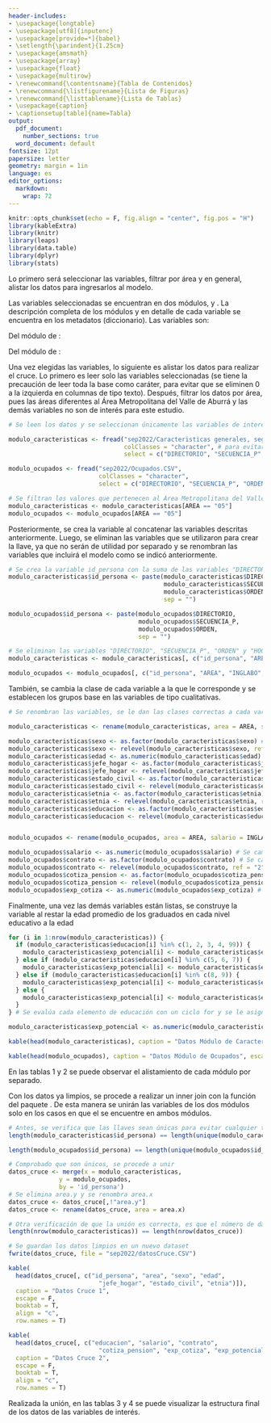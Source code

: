 ---
header-includes:
- \usepackage{longtable}
- \usepackage[utf8]{inputenc}
- \usepackage[provide=*]{babel}
- \setlength{\parindent}{1.25cm}
- \usepackage{amsmath}
- \usepackage{array}
- \usepackage{float}
- \usepackage{multirow}
- \renewcommand{\contentsname}{Tabla de Contenidos}
- \renewcommand{\listfigurename}{Lista de Figuras}
- \renewcommand{\listtablename}{Lista de Tablas}
- \usepackage{caption}
- \captionsetup[table]{name=Tabla}
output:
  pdf_document: 
    number_sections: true
  word_document: default
fontsize: 12pt
papersize: letter
geometry: margin = 1in
language: es
editor_options:
  markdown:
    wrap: 72
---

```{r setup, include=FALSE}
knitr::opts_chunk$set(echo = F, fig.align = "center", fig.pos = "H")
library(kableExtra)
library(knitr)
library(leaps)
library(data.table)
library(dplyr)
library(stats)
```

```{=tex}
\input{titlepage}
\thispagestyle{empty}
\tableofcontents
\newpage
\thispagestyle{empty}
\listoffigures
\listoftables
\newpage
```

```{=tex}
\pagestyle{myheadings}
\setcounter{page}{3}
```

\section{Variables, Limpieza de Datos y Cruce de Módulos}

Lo primero será seleccionar las variables, filtrar por área y en general, alistar los datos para ingresarlos al modelo.

\subsection{Variables}

Las variables seleccionadas se encuentran en dos módulos, \emph{Características generales, seguridad social en salud y educación} y \emph{Ocupados}. La descripción completa de los módulos y en detalle de cada variable se encuentra en los metadatos (diccionario). Las variables son:

Del módulo de \emph{Características generales, seguridad social en salud y educación}:

\begin{itemize}
 \item \emph{DIRECTORIO}, \emph{SECUENCIA\_P} y \emph{ORDEN}: son los identificadores de la vivienda, hogar y persona, respectivamente. Estas variables se concatenan en una sola para obtener un identificador y este se utiliza a modo de llave para unir los diferentes módulos. La unión de estas variables se nombrará como \textbf{id\_persona} en los datos limpios
 \item \emph{AREA}: es la variable que permite filtrar los datos por área. En este caso, como se trabaja con el Área Metropolitana del Valle de Aburrá, se filtrará por el valor $05$ de la variable. Conservará el nombre \textbf{area} en los datos limpios
 \item \emph{P3271}: ¿cuál es el sexo al nacer? Para capturar si hay brechas salariales asociadas al sexo. Es una variable cualitativa que toma el valor de $1$ si responde \emph{Masculino} y $2$ si responde \emph{Femenino}. Se renombrará por \textbf{sexo} en los datos limpios y el grupo base será $1 =$ \emph{Masculino}
 \item \emph{P6040}: ¿cuántos años cumplidos tiene? Para capturar diferencias salariales entre edades. Es una variable numérica. Se renombrará por \textbf{edad} en los datos limpios
 \item \emph{P6050}: ¿cuál es el parentesco con el jefe del hogar? Para capturar cómo los roles en el hogar pueden influenciar el salario. Es una variable cualitativa que toma el valor de $1$ para \emph{Jefe (a) del hogar}; $2$ para \emph{Pareja, esposo(a), cónyuge, compañero(a)}; $3$ para \emph{Hijo(a), hijastro(a)}; $4$ para \emph{Nieto(a)}; $5$ para \emph{Otro pariente}; $6$ para \emph{Empleado(a) del servicio doméstico y sus parientes}; $7$ para \emph{Pensionista}; $8$ para \emph{Trabajador}; y $9$ para \emph{Otro no pariente}. Se renombrará por \textbf{jefe\_hogar} en los datos limpios y el grupo base será $9 =$ \emph{Otro no pariente}
  \item \emph{P6070}: estado civil. Es una variable cualitativa que toma el valor de $1$ para \emph{No está casado(a) y vive en pareja hace menos de dos años}; $2$ para \emph{No está casado (a) y vive en pareja hace dos años o más}; $3$ para \emph{Está casado (a)}; $4$ para \emph{Está separado (a) o divorciado (a)}; $5$ para \emph{Está viudo (a)}; y $6$ para \emph{Está soltero (a)}. Se renombrará por \textbf{estado\_civil} en los datos limpios y el grupo base será $6 =$ \emph{Está soltero (a)} 
 \item \emph{P6080}: ¿se reconoce dentro de alguna etnia? Para capturar brechas salariales entre diferentes etnias. Es una variable cualitativa que toma el valor de $1$ para \emph{Indígena}; $2$ para \emph{Gitano (a) (Rom)}; $3$ para \emph{Raizal del archipiélago de San Andrés, Providencia y Santa Catalina}; $4$ para \emph{Palenquero (a) de San Basilio}; $5$ para \emph{Negro (a), mulato (a) (afrodescendiente), afrocolombiano(a)}; y $6$ para \emph{Ninguno de los anteriores}. Se renombrará por \textbf{etnia} en los datos limpios y el grupo base será $6 =$ \emph{Ninguno de los anteriores} 
 \item \emph{P3042}: ¿cuál es el mayor nivel educativo alcanzado y el último grado o semestre aprobado? Para capturar si se cumple la teoría del capital humano. Es una variable cualitativa que toma el valor de $1$ para \emph{Ninguno}; $2$ para \emph{Preescolar}; $3$ para \emph{Básica primaria (1o - 5o)}; $4$ para \emph{Básica secundaria (6o - 9o)}; $5$ para \emph{Media académica (Bachillerato clásico)}; $6$ para \emph{Media técnica (Bachillerato técnico)}; $7$ para \emph{Normalista}; $8$ para \emph{Técnica profesional}; $9$ para \emph{Tecnológica}; $10$ para \emph{Universitaria}; $11$ para \emph{Especialización}; $12$ para \emph{Maestría}; $13$ para \emph{Doctorado}; y $99$ para \emph{No sabe, no informa}. Se renombrará por \textbf{educacion} en los datos limpios y el grupo base será $1 =$ \emph{Ninguno}
 \item \emph{Experiencia potencial}: pretende ser una aproximación a la experiencia laboral en base a la edad y el nivel educativo, dado que no se pregunta directamente cuántos años de experiencia tiene la persona. Es una variable numérica que se calcula así: si la persona tiene un nivel educativo de \emph{Básica secundaria} o menor será la \texttt{edad - $15$}; si la persona tiene un nivel educativo entre \emph{Bachillerato clásico} y \emph{Normalista} será la \texttt{edad - $17$}; si la persona tiene un nivel educativo entre \emph{Técnica Profesional} y \emph{Tecnológica} será la \texttt{edad - $20$}; y, si la persona tiene un nivel educativo de \emph{Universitaria} o superior será la \texttt{edad - $22$}. Se nombrará \textbf{exp\_potencial} en los datos limpios
\end{itemize}

Del módulo de \emph{Ocupados}:

\begin{itemize}
 \item \emph{DIRECTORIO}, \emph{SECUENCIA\_P} y \emph{ORDEN}: son los identificadores de la vivienda, hogar y persona, respectivamente. Estas variables se concatenan en una sola para obtener un identificador y este se utiliza a modo de llave para unir los diferentes módulos. La unión de estas variables se nombrará como \textbf{id\_persona} en los datos limpios
 \item \emph{AREA}: es la variable que permite filtrar los datos por área. En este caso, como se trabaja con el Área Metropolitana del Valle de Aburrá, se filtrará por el valor $05$ de la variable. Conservará el nombre \textbf{area} en los datos limpios
 \item \emph{INGLABO}: será la variable respuesta, ya que hace referencia a los ingresos laborales mensuales de la persona. Es una variable numérica. Se renombrará por \textbf{salario} en los datos limpios
 \item \emph{P6440}: ¿para realizar este trabajo tiene usted algún tipo de contrato? Pretende ser una aproximación para capturar información de formalidad e informalidad. Es una variable cualitativa que toma el valor de $1$ si responde que \emph{Sí} y $2$ si responde que \emph{No}. Se renombrará por \textbf{contrato} en los datos limpios y el grupo base será $2 =$ \emph{No} 
 \item \emph{P6920}: ¿está cotizando actualmente a un fondo de pensiones? También intenta aproximar a las personas que son formales e informales. Pues, es poco común que los informales coticen a pensión. No se utiliza afiliación a salud, pues, existe una gran cobertura de salud bajo régimen subsidiado en Colombia, lo que no permite segmentar correctamente formales de informales. Es una variable cualitativa que toma el valor de $1$ si responde que \emph{Sí}; $2$ si responde que \emph{No}; y $3$ si responde que \emph{Ya es pensionado}. Se renombrará por \textbf{cotiza\_pension} en los datos limpios y el grupo base será $3 =$ \emph{Ya es pensionado} 
 \item \emph{P6960}: ¿cuántos años lleva afiliado al fondo de pensiones? Se intenta aproximar la experiencia por medio de los años cotizados a pensión para contrastar también con la experiencia potencial. Además, porque la experiencia potencial supone que las personas trabajan de manera continua sin periodos de desempleo. Se debe anotar que esta variable excluirá a la mayoría de población informal, pues estos por lo general no cotizan. Es una variable numérica. Se renombrará por \textbf{exp\_cotiza} en los datos limpios
 \end{itemize}
 
\subsection{Limpieza de Datos}
 
Una vez elegidas las variables, lo siguiente es alistar los datos para realizar el cruce. Lo primero es leer solo las variables seleccionadas (se tiene la precaución de leer toda la base como caráter, para evitar que se eliminen 0 a la izquierda en columnas de tipo texto). Después, filtrar los datos por área, pues las áreas diferentes al Área Metropolitana del Valle de Aburrá y las demás variables no son de interés para este estudio.

```{r}
# Se leen los datos y se seleccionan únicamente las variables de interés en los dos módulos

modulo_caracteristicas <- fread("sep2022/Caracteristicas generales, seguridad social en salud y educacion.CSV",
                                colClasses = "character", # para evitar la eliminación de 0 a la izquierda, como en el caso de area
                                select = c("DIRECTORIO", "SECUENCIA_P", "ORDEN", "AREA", "P3271", "P6040", "P6050", "P6070", "P6080", "P3042")) 

modulo_ocupados <- fread("sep2022/Ocupados.CSV",
                         colClasses = "character",
                         select = c("DIRECTORIO", "SECUENCIA_P", "ORDEN", "AREA", "INGLABO", "P6440", "P6920", "P6960"))

```

```{r}
# Se filtran los valores que pertenecen al Área Metropolitana del Valle de Aburrá
modulo_caracteristicas <- modulo_caracteristicas[AREA == "05"]
modulo_ocupados <- modulo_ocupados[AREA == "05"]
```

Posteriormente, se crea la variable \textbf{id\_persona} al concatenar las variables descritas anteriormente. Luego, se eliminan las variables que se utilizaron para crear la llave, ya que no serán de utilidad por separado y se renombran las variables que incluirá el modelo como se indicó anteriormente.

```{r}
# Se crea la variable id_persona con la suma de las variables "DIRECTORIO", "SECUENCIA_P", "ORDEN" y "HOGAR" (se pueden simplemente sumar, pues se leyeron los datos como character)
modulo_caracteristicas$id_persona <- paste(modulo_caracteristicas$DIRECTORIO,
                                           modulo_caracteristicas$SECUENCIA_P,
                                           modulo_caracteristicas$ORDEN,
                                           sep = "")

modulo_ocupados$id_persona <- paste(modulo_ocupados$DIRECTORIO,
                                    modulo_ocupados$SECUENCIA_P,
                                    modulo_ocupados$ORDEN,
                                    sep = "")

# Se eliminan las variables "DIRECTORIO", "SECUENCIA_P", "ORDEN" y "HOGAR"
modulo_caracteristicas <- modulo_caracteristicas[, c("id_persona", "AREA", "P3271", "P6040", "P6050", "P6070", "P6080", "P3042")]

modulo_ocupados <- modulo_ocupados[, c("id_persona", "AREA", "INGLABO", "P6440", "P6920", "P6960")]
```

También, se cambia la clase de cada variable a la que le corresponde y se establecen los grupos base en las variables de tipo cualitativas.

```{r}
# Se renombran las variables, se le dan las clases correctas a cada variable y se establecen los grupos base

modulo_caracteristicas <- rename(modulo_caracteristicas, area = AREA, sexo = P3271, edad = P6040, jefe_hogar = P6050, estado_civil = P6070, etnia = P6080, educacion = P3042)

modulo_caracteristicas$sexo <- as.factor(modulo_caracteristicas$sexo) # Se cambia a factor
modulo_caracteristicas$sexo <- relevel(modulo_caracteristicas$sexo, ref = "1") # Se establece el grupo base como Masculino
modulo_caracteristicas$edad <- as.numeric(modulo_caracteristicas$edad) # Se cambia a numérico
modulo_caracteristicas$jefe_hogar <- as.factor(modulo_caracteristicas$jefe_hogar) # Se cambia a factor
modulo_caracteristicas$jefe_hogar <- relevel(modulo_caracteristicas$jefe_hogar, ref = "9") # Se establece el grupo base como Otro no pariente
modulo_caracteristicas$estado_civil <- as.factor(modulo_caracteristicas$estado_civil) # Se cambia a factor
modulo_caracteristicas$estado_civil <- relevel(modulo_caracteristicas$estado_civil, ref = "6") # Se establece el grupo base como Está soltero (a)
modulo_caracteristicas$etnia <- as.factor(modulo_caracteristicas$etnia) # Se cambia a factor
modulo_caracteristicas$etnia <- relevel(modulo_caracteristicas$etnia, ref = "6") # Se establece el grupo base como Ninguno de los anteriores
modulo_caracteristicas$educacion <- as.factor(modulo_caracteristicas$educacion) # Se cambia a factor
modulo_caracteristicas$educacion <- relevel(modulo_caracteristicas$educacion, ref = "1") # Se establece el grupo base como Ninguno


modulo_ocupados <- rename(modulo_ocupados, area = AREA, salario = INGLABO, contrato = P6440, cotiza_pension = P6920, exp_cotiza = P6960)

modulo_ocupados$salario <- as.numeric(modulo_ocupados$salario) # Se cambia a numérico
modulo_ocupados$contrato <- as.factor(modulo_ocupados$contrato) # Se cambia a factor
modulo_ocupados$contrato <- relevel(modulo_ocupados$contrato, ref = "2") # Se establece el grupo base como No
modulo_ocupados$cotiza_pension <- as.factor(modulo_ocupados$cotiza_pension) # Se cambia a factor
modulo_ocupados$cotiza_pension <- relevel(modulo_ocupados$cotiza_pension, ref = "3") # Se establece el grupo base como Ya es pensionado
modulo_ocupados$exp_cotiza <- as.numeric(modulo_ocupados$exp_cotiza) # Se cambia a numérico
```

Finalmente, una vez las demás variables están listas, se construye la variable \emph{exp\_potencial} al restar la edad promedio de los graduados en cada nivel educativo a la edad

```{r}
for (i in 1:nrow(modulo_caracteristicas)) {
  if (modulo_caracteristicas$educacion[i] %in% c(1, 2, 3, 4, 99)) {
    modulo_caracteristicas$exp_potencial[i] <- modulo_caracteristicas$edad[i] - 15
  } else if (modulo_caracteristicas$educacion[i] %in% c(5, 6, 7)) {
    modulo_caracteristicas$exp_potencial[i] <- modulo_caracteristicas$edad[i] - 17
  } else if (modulo_caracteristicas$educacion[i] %in% c(8, 9)) {
    modulo_caracteristicas$exp_potencial[i] <- modulo_caracteristicas$edad[i] - 20
  } else {
    modulo_caracteristicas$exp_potencial[i] <- modulo_caracteristicas$edad[i] - 22
  }
} # Se evalúa cada elemento de educación con un ciclo for y se le asigna la resta según sea el caso

modulo_caracteristicas$exp_potencial <- as.numeric(modulo_caracteristicas$exp_potencial) # Se establece como numérico
```

```{r}
kable(head(modulo_caracteristicas), caption = "Datos Módulo de Características Generales", escape = F, booktab = T, align = "c", row.names = F)

kable(head(modulo_ocupados), caption = "Datos Módulo de Ocupados", escape = F, booktab = T, align = "c", row.names = F)
```

En las tablas 1 y 2 se puede observar el alistamiento de cada módulo por separado.

\subsection{Cruce de módulos}

Con los datos ya limpios, se procede a realizar un inner join con la función \texttt{merge} del paquete \texttt{base}. De esta manera se unirán las variables de los dos módulos solo en los casos en que el \textbf{id\_persona} se encuentre en ambos módulos.

```{r, include = FALSE}
# Antes, se verifica que las llaves sean únicas para evitar cualquier tipo de problema en la unión
length(modulo_caracteristicas$id_persona) == length(unique(modulo_caracteristicas$id_persona))

length(modulo_ocupados$id_persona) == length(unique(modulo_ocupados$id_persona))

# Comprobado que son únicos, se procede a unir
datos_cruce <- merge(x = modulo_caracteristicas,
              y = modulo_ocupados,
              by = 'id_persona')
# Se elimina area.y y se renombra area.x
datos_cruce <- datos_cruce[,!"area.y"]
datos_cruce <- rename(datos_cruce, area = area.x)

# Otra verificación de que la unión es correcta, es que el número de datos de ocupados y datos limpios es igual
length(nrow(modulo_caracteristicas)) == length(nrow(datos_cruce))

# Se guardan los datos limpios en un nuevo dataset
fwrite(datos_cruce, file = "sep2022/datosCruce.CSV")
```

```{r}
kable(
  head(datos_cruce[, c("id_persona", "area", "sexo", "edad",
                         "jefe_hogar", "estado_civil", "etnia")]),
  caption = "Datos Cruce 1",
  escape = F,
  booktab = T,
  align = "c",
  row.names = T)

kable(
  head(datos_cruce[, c("educacion", "salario", "contrato",
                         "cotiza_pension", "exp_cotiza", "exp_potencial")]),
  caption = "Datos Cruce 2",
  escape = F,
  booktab = T,
  align = "c",
  row.names = T)
```

Realizada la unión, en las tablas 3 y 4 se puede visualizar la estructura final de los datos de las variables de interés.

\section{Análisis Descriptivo de las Variables}
